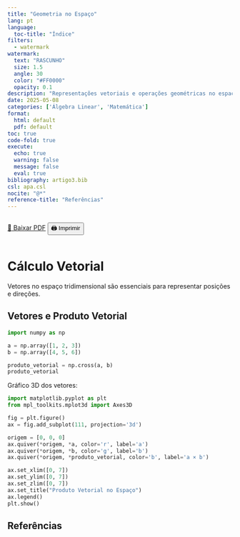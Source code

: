 ```yaml
---
title: "Geometria no Espaço"
lang: pt
language:
  toc-title: "Índice"
filters:
  - watermark
watermark:
  text: "RASCUNHO"
  size: 1.5
  angle: 30
  color: "#FF0000"
  opacity: 0.1
description: "Representações vetoriais e operações geométricas no espaço tridimensional."
date: 2025-05-08
categories: ['Álgebra Linear', 'Matemática']
format:
  html: default
  pdf: default
toc: true
code-fold: true
execute:
  echo: true
  warning: false
  message: false
  eval: true
bibliography: artigo3.bib
csl: apa.csl
nocite: "@*"
reference-title: "Referências"
---
```


::: {.content-visible when-format="html"}
<div style="display: flex; gap: 1rem; margin-bottom: 1rem;">
  <a href="./index.pdf" target="_blank" class="btn btn-primary">📄 Baixar PDF</a>
  <button onclick="window.print()" class="btn btn-outline-secondary">🖨️ Imprimir</button>
</div>
:::

<div style="margin-top: 2rem;"></div>

# Cálculo Vetorial


Vetores no espaço tridimensional são essenciais para representar posições e direções.

## Vetores e Produto Vetorial

```python
import numpy as np

a = np.array([1, 2, 3])
b = np.array([4, 5, 6])

produto_vetorial = np.cross(a, b)
produto_vetorial
```

Gráfico 3D dos vetores:

```python
import matplotlib.pyplot as plt
from mpl_toolkits.mplot3d import Axes3D

fig = plt.figure()
ax = fig.add_subplot(111, projection='3d')

origem = [0, 0, 0]
ax.quiver(*origem, *a, color='r', label='a')
ax.quiver(*origem, *b, color='g', label='b')
ax.quiver(*origem, *produto_vetorial, color='b', label='a × b')

ax.set_xlim([0, 7])
ax.set_ylim([0, 7])
ax.set_zlim([0, 7])
ax.set_title("Produto Vetorial no Espaço")
ax.legend()
plt.show()
```

## Referências